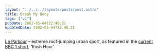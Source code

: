 ```yaml
---
layout: "../../../layouts/posts/post.astro"
title: Break My Body
tags: ["v1"]
pubDate: 2002-05-04T22:46:21
updatedDate: 2002-05-04T22:46:21
---
```


[Le Parkour][1] &#8211; extreme roof-jumping urban sport, as featured in the [current BBC 1 short][2], &#8216;Rush Hour&#8217;.

[1]: http://membres.lycos.fr/leparkoura/ "Le Parkour fan site (in French)"
[2]: http://news.bbc.co.uk/hi/english/entertainment/tv_and_radio/newsid_1939000/1939106.stm "BBC News article on Le Parkour and Rush Hour"
